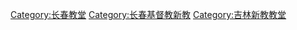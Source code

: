 [[Category:长春教堂|Category:长春教堂]]
[[Category:长春基督教新教|Category:长春基督教新教]]
[[Category:吉林新教教堂|Category:吉林新教教堂]]